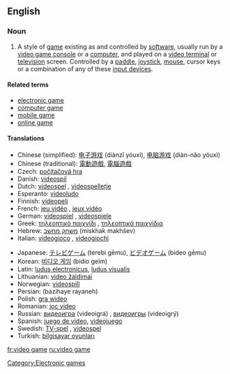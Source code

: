 ==English==
===Noun===
{{wikipedia}}
{{en-noun|sg=[[video]] [[game]]}}
#A style of [[game]] existing as and controlled by [[software]], usually run by a [[video game console]] or a [[computer]], and played on a [[video terminal]] or [[television]] screen.  Controlled by a [[paddle]], [[joystick]], [[mouse]], cursor keys or a combination of any of these [[input devices]].

==== Related terms ====
*[[electronic game]]
*[[computer game]]
*[[mobile game]]
*[[online game]]

==== Translations ====
{{top}}
*Chinese (simplified): [[电子游戏]] (diànzǐ yóuxì), [[电脑游戏]] (diàn-nǎo yóuxì)
*Chinese (traditional): [[電動遊戲]], [[電腦遊戲]]
*Czech: [[počítačová hra]] {{f}}
*Danish: [[videospil]]
*Dutch: [[videospel]] {{n}}, [[videospelletje]] {{n}}
*Esperanto: [[videoludo]]
*Finnish: [[videopeli]]
*French: [[jeu vidéo]] {{m}}, [[jeux vidéo]] {{p}}
*German: [[videospiel]] {{n}}, [[videospiele]] {{p}}
*Greek: [[τηλεοπτικό παιχνίδι]] {{n}}, [[τηλεοπτικά παιχνίδια]] {{p}}
*Hebrew: [[משחק מחשב]] (miskhak makhšev)
*Italian: [[videogioco]] {{s}}, [[videogiochi]] {{p}}
{{mid}}
*Japanese: [[テレビゲーム]] (terebi gēmu), [[ビデオゲーム]] (bideo gēmu)
*Korean: [[비디오 게임]] (bidio geim)
*Latin: [[ludus electronicus]], [[ludus visualis]]
*Lithuanian: [[video žaidimai]]
*Norwegian: [[videospill]]
*Persian: {{FAchar|[[بازیهای رایانه]]}} (bazihaye rayaneh)
*Polish: [[gra wideo]] {{f}}
*Romanian: [[joc video]] {{n}}
*Russian: [[видеоигра]] (videoigrá) {{f}}, [[видеоигры]] (videoigrý) {{p}}
*Spanish: [[juego de video]], [[videojuego]]
*Swedish: [[TV-spel]] {{n}}, [[videospel]] {{n}}
*Turkish: [[bilgisayar oyunları]]
{{bottom}}

[[Category:Electronic games]]

[[fr:video game]]
[[ru:video game]]